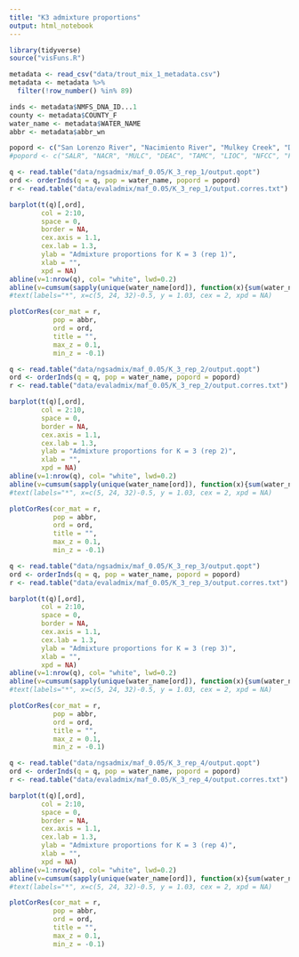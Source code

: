 ```yaml
---
title: "K3 admixture proportions"
output: html_notebook
---
```


```r
library(tidyverse)
source("visFuns.R")
```


```r
metadata <- read_csv("data/trout_mix_1_metadata.csv")
metadata <- metadata %>% 
  filter(!row_number() %in% 89)
```

```r
inds <- metadata$NMFS_DNA_ID...1
county <- metadata$COUNTY_F
water_name <- metadata$WATER_NAME
abbr <- metadata$abbr_wn

popord <- c("San Lorenzo River", "Nacimiento River", "Mulkey Creek", "Deadman Creek", "Tamarack Creek", "Lion Creek", "North Fork Clicks Creek", "Fish Creek")
#popord <- c("SALR", "NACR", "MULC", "DEAC", "TAMC", "LIOC", "NFCC", "FISC")
```



```r
q <- read.table("data/ngsadmix/maf_0.05/K_3_rep_1/output.qopt")
ord <- orderInds(q = q, pop = water_name, popord = popord)
r <- read.table("data/evaladmix/maf_0.05/K_3_rep_1/output.corres.txt")

barplot(t(q)[,ord], 
        col = 2:10,
        space = 0,
        border = NA,
        cex.axis = 1.1,
        cex.lab = 1.3,
        ylab = "Admixture proportions for K = 3 (rep 1)",
        xlab = "",
        xpd = NA)
abline(v=1:nrow(q), col= "white", lwd=0.2)
abline(v=cumsum(sapply(unique(water_name[ord]), function(x){sum(water_name[ord]==x)})), col = 1, lwd = 1.2)
#text(labels="*", x=c(5, 24, 32)-0.5, y = 1.03, cex = 2, xpd = NA)

plotCorRes(cor_mat = r, 
           pop = abbr, 
           ord = ord, 
           title = "", 
           max_z = 0.1, 
           min_z = -0.1)
```


```r
q <- read.table("data/ngsadmix/maf_0.05/K_3_rep_2/output.qopt")
ord <- orderInds(q = q, pop = water_name, popord = popord)
r <- read.table("data/evaladmix/maf_0.05/K_3_rep_2/output.corres.txt")

barplot(t(q)[,ord], 
        col = 2:10,
        space = 0,
        border = NA,
        cex.axis = 1.1,
        cex.lab = 1.3,
        ylab = "Admixture proportions for K = 3 (rep 2)",
        xlab = "",
        xpd = NA)
abline(v=1:nrow(q), col= "white", lwd=0.2)
abline(v=cumsum(sapply(unique(water_name[ord]), function(x){sum(water_name[ord]==x)})), col = 1, lwd = 1.2)
#text(labels="*", x=c(5, 24, 32)-0.5, y = 1.03, cex = 2, xpd = NA)

plotCorRes(cor_mat = r, 
           pop = abbr, 
           ord = ord, 
           title = "", 
           max_z = 0.1, 
           min_z = -0.1)
```


```r
q <- read.table("data/ngsadmix/maf_0.05/K_3_rep_3/output.qopt")
ord <- orderInds(q = q, pop = water_name, popord = popord)
r <- read.table("data/evaladmix/maf_0.05/K_3_rep_3/output.corres.txt")

barplot(t(q)[,ord], 
        col = 2:10,
        space = 0,
        border = NA,
        cex.axis = 1.1,
        cex.lab = 1.3,
        ylab = "Admixture proportions for K = 3 (rep 3)",
        xlab = "",
        xpd = NA)
abline(v=1:nrow(q), col= "white", lwd=0.2)
abline(v=cumsum(sapply(unique(water_name[ord]), function(x){sum(water_name[ord]==x)})), col = 1, lwd = 1.2)
#text(labels="*", x=c(5, 24, 32)-0.5, y = 1.03, cex = 2, xpd = NA)

plotCorRes(cor_mat = r, 
           pop = abbr, 
           ord = ord, 
           title = "", 
           max_z = 0.1, 
           min_z = -0.1)
```



```r
q <- read.table("data/ngsadmix/maf_0.05/K_3_rep_4/output.qopt")
ord <- orderInds(q = q, pop = water_name, popord = popord)
r <- read.table("data/evaladmix/maf_0.05/K_3_rep_4/output.corres.txt")

barplot(t(q)[,ord], 
        col = 2:10,
        space = 0,
        border = NA,
        cex.axis = 1.1,
        cex.lab = 1.3,
        ylab = "Admixture proportions for K = 3 (rep 4)",
        xlab = "",
        xpd = NA)
abline(v=1:nrow(q), col= "white", lwd=0.2)
abline(v=cumsum(sapply(unique(water_name[ord]), function(x){sum(water_name[ord]==x)})), col = 1, lwd = 1.2)
#text(labels="*", x=c(5, 24, 32)-0.5, y = 1.03, cex = 2, xpd = NA)

plotCorRes(cor_mat = r, 
           pop = abbr, 
           ord = ord, 
           title = "", 
           max_z = 0.1, 
           min_z = -0.1)
```